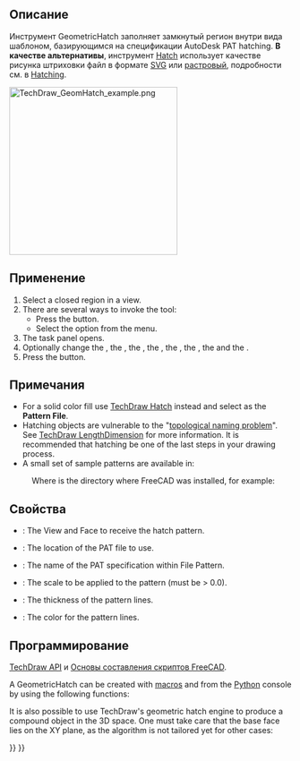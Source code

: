 <languages/>

<div class="mw-translate-fuzzy">
{{Docnav/ru
|[[TechDraw_Hatch/ru|Штриховать грань, используя файл изображения]]
|[[TechDraw_Symbol/ru|Вставить SVG знак]]
|[[TechDraw_Workbench/ru|Верстак "TechDraw"]]
|IconL=TechDraw_Hatch.svg
|IconR=TechDraw_Symbol.svg
|IconC=Workbench_TechDraw.svg
}}
</div>

<div class="mw-translate-fuzzy">
{{GuiCommand/ru
|Name/ru=Применить геометрическую штриховку к грани
|Name=TechDraw_GeometricHatch
|MenuLocation=TechDraw → Применить геометрическую штриховку к грани
|Workbenches=[[TechDraw_Workbench/ru|TechDraw]]
|SeeAlso=[[TechDraw_Hatch/ru|Штриховать грань, используя файл изображения]], [[TechDraw_Hatching/ru|Штриховка]]
}}
</div>

<span id="Description"></span>
==Описание==

<div class="mw-translate-fuzzy">
Инструмент GeometricHatch заполняет замкнутый регион внутри вида шаблоном, базирующимся на спецификации AutoDesk PAT hatching. '''В качестве альтернативы''', инструмент [[TechDraw_Hatch/ru|Hatch]] использует качестве рисунка штриховки файл в формате [[SVG/ru|SVG]] или [[bitmap/ru|растровый]], подробности см. в [[TechDraw_Hatching/ru|Hatching]].
</div>

[[Image:TechDraw_GeomHatch_example.png|300px]]
{{Caption|Геометрический узор штриховки на грани}}

<span id="Usage"></span>
==Применение==

# Select a closed region in a view.
# There are several ways to invoke the tool:
#* Press the {{Button|[[Image:TechDraw_GeometricHatch.svg|16px]] [[TechDraw_GeometricHatch|Geometric Hatch]]}} button.
#* Select the {{MenuCommand|TechDraw → Hatching → [[Image:TechDraw_GeometricHatch.svg|16px]] Geometric Hatch}} option from the menu.
# The {{MenuCommand|Geometric Hatch}} task panel opens.
# Optionally change the {{MenuCommand|Pattern file}}, the {{MenuCommand|Pattern name}}, the {{MenuCommand|Pattern scale}}, the {{MenuCommand|Line weight}}, the {{MenuCommand|Line color}}, the {{MenuCommand|Rotation}}, the {{MenuCommand|Offset X}} and the {{MenuCommand|Offset Y}}.
# Press the {{Button|OK}} button.

<span id="Notes"></span>
==Примечания==

* For a solid color fill use [[TechDraw_Hatch|TechDraw Hatch]] instead and select {{FileName|solid.svg}} as the '''Pattern File'''.
* Hatching objects are vulnerable to the "[[Topological_naming_problem|topological naming problem]]". See [[TechDraw_LengthDimension|TechDraw LengthDimension]] for more information. It is recommended that hatching be one of the last steps in your drawing process.
* A small set of sample patterns are available in:
: {{Code|code=
$INSTALL_DIR/data/Mod/TechDraw/PAT/FCPAT.pat
}}
: Where {{incode|$INSTALL_DIR}} is the directory where FreeCAD was installed, for example:
: {{Code|code=
/usr/share/freecad/data/Mod/TechDraw/PAT/FCPAT.pat
}}

<span id="Properties"></span>
==Свойства==

* {{PropertyData|Source}}: The View and Face to receive the hatch pattern.
* {{PropertyData|File Pattern}}: The location of the PAT file to use.
* {{PropertyData|Name Pattern}}: The name of the PAT specification within File Pattern.
* {{PropertyData|Scale Pattern}}: The scale to be applied to the pattern (must be > 0.0).
* {{PropertyView|Weight Pattern}}: The thickness of the pattern lines.
* {{PropertyView|Color Pattern}}: The color for the pattern lines.

<span id="Scripting"></span>
==Программирование==

{{Emphasis|См. так же:}} [[TechDraw_API/ru|TechDraw API]] и [[FreeCAD_Scripting_Basics/ru|Основы составления скриптов FreeCAD]].

A GeometricHatch can be created with [[Macros|macros]] and from the [[Python|Python]] console by using the following functions:

{{Code|code=
hatch = FreeCAD.ActiveDocument.addObject("TechDraw::DrawGeomHatch", "GeomHatch")
hatch.Source = (view1, ["Face0"])
hatch.FilePattern = "path/to/myPATfile.pat"
hatch.NamePattern = "Diamond"
page.addView(hatch)
}}

It is also possible to use TechDraw's geometric hatch engine to produce a compound object in the 3D space. One must take care that the base face lies on the XY plane, as the algorithm is not tailored yet for other cases:

{{Code|code=
import TechDraw
face = Part.makePlane(10, 10)
patfile = "path/to/myPATfile.pat"
pattern = "Diamond"
scale = 10
hatch = TechDraw.makeGeomHatch(face, scale, pattern, patfile)
Part.show(hatch)
}}


<div class="mw-translate-fuzzy">
{{Docnav/ru
|[[TechDraw_Hatch/ru|Штриховать грань, используя файл изображения]]
|[[TechDraw_Symbol/ru|Вставить SVG знак]]
|[[TechDraw_Workbench/ru|Верстак "TechDraw"]]
|IconL=TechDraw_Hatch.svg
|IconR=TechDraw_Symbol.svg
|IconC=Workbench_TechDraw.svg
}}
</div>

{{TechDraw_Tools_navi{{#translation:}}}}
{{Userdocnavi{{#translation:}}}}